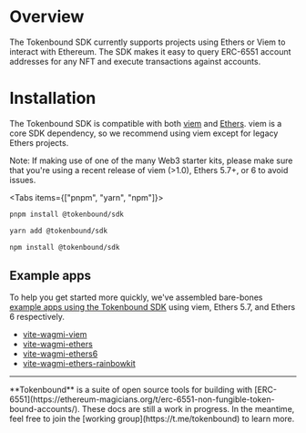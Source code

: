 
# Overview

The Tokenbound SDK currently supports projects using Ethers or Viem to interact with Ethereum. The SDK makes it easy to query ERC-6551 account addresses for any NFT and execute transactions against accounts.

# Installation

The Tokenbound SDK is compatible with both [viem](https://viem.sh/) and [Ethers](https://docs.ethers.org/v6/). viem is a core SDK dependency, so we recommend using viem except for legacy Ethers projects.

Note: If making use of one of the many Web3 starter kits, please make sure that you're using a recent release of viem (>1.0), Ethers 5.7+, or 6 to avoid issues.

<Tabs items={["pnpm", "yarn", "npm"]}>
  <Tab>
  
```bash
pnpm install @tokenbound/sdk
```

</Tab>
  <Tab>
  
```bash
yarn add @tokenbound/sdk
```

</Tab>
  <Tab>
  
```bash
npm install @tokenbound/sdk
```

</Tab>
</Tabs>

## Example apps

To help you get started more quickly, we've assembled bare-bones [example apps using the Tokenbound SDK](https://github.com/tokenbound/sdk/tree/main/examples) using viem, Ethers 5.7, and Ethers 6 respectively.

- [vite-wagmi-viem](https://github.com/tokenbound/sdk/tree/main/examples/vite-wagmi-viem)
- [vite-wagmi-ethers](https://github.com/tokenbound/sdk/tree/main/examples/vite-wagmi-ethers)
- [vite-wagmi-ethers6](https://github.com/tokenbound/sdk/tree/main/examples/vite-wagmi-ethers6)
- [vite-wagmi-ethers-rainbowkit](https://github.com/tokenbound/sdk/tree/main/examples/vite-wagmi-ethers-rainbowkit)

---

<Callout emoji="✍🏽">
  **Tokenbound** is a suite of open source tools for building with
  [ERC-6551](https://ethereum-magicians.org/t/erc-6551-non-fungible-token-bound-accounts/).
  These docs are still a work in progress. In the meantime, feel free to join
  the [working group](https://t.me/tokenbound) to learn more.
</Callout>
